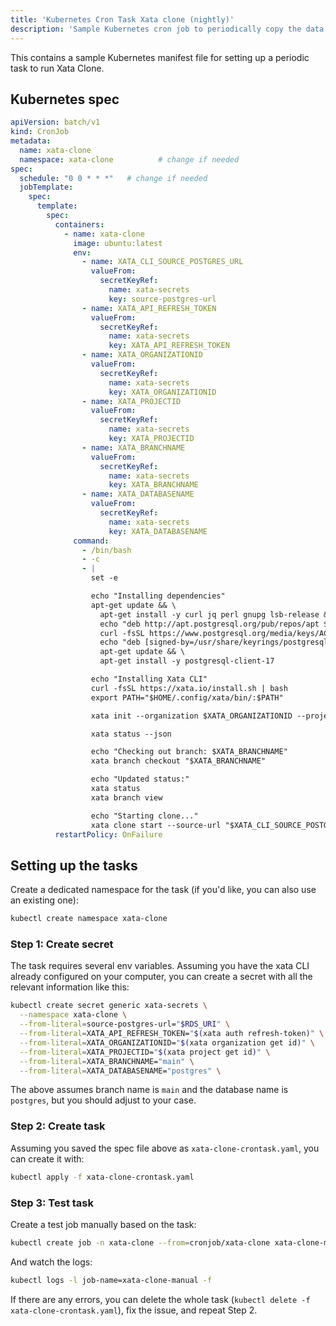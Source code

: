```yaml
---
title: 'Kubernetes Cron Task Xata clone (nightly)'
description: 'Sample Kubernetes cron job to periodically copy the data from production to your staging system.'
---
```


This contains a sample Kubernetes manifest file for setting up a periodic task to run Xata Clone.

## Kubernetes spec



```yaml
apiVersion: batch/v1
kind: CronJob
metadata:
  name: xata-clone
  namespace: xata-clone          # change if needed
spec:
  schedule: "0 0 * * *"   # change if needed
  jobTemplate:
    spec:
      template:
        spec:
          containers:
            - name: xata-clone
              image: ubuntu:latest
              env:
                - name: XATA_CLI_SOURCE_POSTGRES_URL
                  valueFrom:
                    secretKeyRef:
                      name: xata-secrets
                      key: source-postgres-url
                - name: XATA_API_REFRESH_TOKEN
                  valueFrom:
                    secretKeyRef:
                      name: xata-secrets
                      key: XATA_API_REFRESH_TOKEN
                - name: XATA_ORGANIZATIONID
                  valueFrom:
                    secretKeyRef:
                      name: xata-secrets
                      key: XATA_ORGANIZATIONID
                - name: XATA_PROJECTID
                  valueFrom:
                    secretKeyRef:
                      name: xata-secrets
                      key: XATA_PROJECTID
                - name: XATA_BRANCHNAME
                  valueFrom:
                    secretKeyRef:
                      name: xata-secrets
                      key: XATA_BRANCHNAME
                - name: XATA_DATABASENAME
                  valueFrom:
                    secretKeyRef:
                      name: xata-secrets
                      key: XATA_DATABASENAME
              command:
                - /bin/bash
                - -c
                - |
                  set -e

                  echo "Installing dependencies"
                  apt-get update && \
                    apt-get install -y curl jq perl gnupg lsb-release && \
                    echo "deb http://apt.postgresql.org/pub/repos/apt $(lsb_release -cs)-pgdg main" > /etc/apt/sources.list.d/pgdg.list && \
                    curl -fsSL https://www.postgresql.org/media/keys/ACCC4CF8.asc | gpg --dearmor -o /usr/share/keyrings/postgresql.gpg && \
                    echo "deb [signed-by=/usr/share/keyrings/postgresql.gpg] http://apt.postgresql.org/pub/repos/apt $(lsb_release -cs)-pgdg main" > /etc/apt/sources.list.d/pgdg.list && \
                    apt-get update && \
                    apt-get install -y postgresql-client-17

                  echo "Installing Xata CLI"
                  curl -fsSL https://xata.io/install.sh | bash
                  export PATH="$HOME/.config/xata/bin/:$PATH"

                  xata init --organization $XATA_ORGANIZATIONID --project $XATA_PROJECTID --database $XATA_DATABASENAME

                  xata status --json

                  echo "Checking out branch: $XATA_BRANCHNAME"
                  xata branch checkout "$XATA_BRANCHNAME"

                  echo "Updated status:"
                  xata status
                  xata branch view

                  echo "Starting clone..."
                  xata clone start --source-url "$XATA_CLI_SOURCE_POSTGRES_URL" --validation-mode=relaxed
          restartPolicy: OnFailure
```

## Setting up the tasks

Create a dedicated namespace for the task (if you'd like, you can also use an existing one):

```sh
kubectl create namespace xata-clone
```


### Step 1: Create secret

The task requires several env variables. Assuming you have the xata CLI already configured on your computer, you can create a secret with all the relevant information like this:


```sh
kubectl create secret generic xata-secrets \
  --namespace xata-clone \
  --from-literal=source-postgres-url="$RDS_URI" \
  --from-literal=XATA_API_REFRESH_TOKEN="$(xata auth refresh-token)" \
  --from-literal=XATA_ORGANIZATIONID="$(xata organization get id)" \
  --from-literal=XATA_PROJECTID="$(xata project get id)" \
  --from-literal=XATA_BRANCHNAME="main" \
  --from-literal=XATA_DATABASENAME="postgres" \
```

The above assumes branch name is `main` and the database name is `postgres`, but you should adjust to your case.

### Step 2: Create task

Assuming you saved the spec file above as `xata-clone-crontask.yaml`, you can create it with:

```sh
kubectl apply -f xata-clone-crontask.yaml
```

### Step 3: Test task

Create a test job manually based on the task:

```sh
kubectl create job -n xata-clone --from=cronjob/xata-clone xata-clone-manual
```

And watch the logs:

```sh
kubectl logs -l job-name=xata-clone-manual -f
```

If there are any errors, you can delete the whole task (`kubectl delete -f xata-clone-crontask.yaml`), fix the issue, and repeat Step 2.